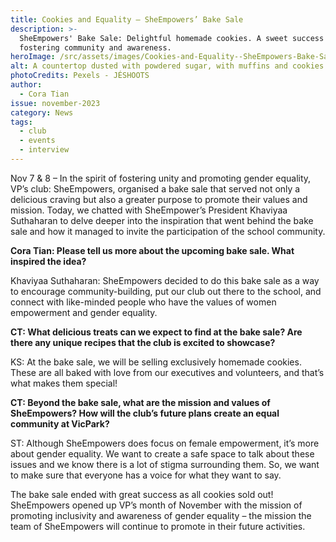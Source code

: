 ```yaml
---
title: Cookies and Equality – SheEmpowers’ Bake Sale
description: >-
  SheEmpowers' Bake Sale: Delightful homemade cookies. A sweet success in
  fostering community and awareness.
heroImage: /src/assets/images/Cookies-and-Equality--SheEmpowers-Bake-Sale/heroImage.jpg
alt: A countertop dusted with powdered sugar, with muffins and cookies
photoCredits: Pexels - JÉSHOOTS
author:
  - Cora Tian
issue: november-2023
category: News
tags:
  - club
  - events
  - interview
---
```


Nov 7 & 8 – In the spirit of fostering unity and promoting gender equality, VP’s club: SheEmpowers, organised a bake sale that served not only a delicious craving but also a greater purpose to promote their values and mission. Today, we chatted with SheEmpower’s President Khaviyaa Suthaharan to delve deeper into the inspiration that went behind the bake sale and how it managed to invite the participation of the school community.

**Cora Tian: Please tell us more about the upcoming bake sale. What inspired the idea?**

Khaviyaa Suthaharan: SheEmpowers decided to do this bake sale as a way to encourage community-building, put our club out there to the school, and connect with like-minded people who have the values of women empowerment and gender equality.

**CT: What delicious treats can we expect to find at the bake sale? Are there any unique recipes that the club is excited to showcase?**

KS: At the bake sale, we will be selling exclusively homemade cookies. These are all baked with love from our executives and volunteers, and that’s what makes them special!

**CT: Beyond the bake sale, what are the mission and values of SheEmpowers? How will the club’s future plans create an equal community at VicPark?**

ST: Although SheEmpowers does focus on female empowerment, it’s more about gender equality. We want to create a safe space to talk about these issues and we know there is a lot of stigma surrounding them. So, we want to make sure that everyone has a voice for what they want to say.

The bake sale ended with great success as all cookies sold out! SheEmpowers opened up VP’s month of November with the mission of promoting inclusivity and awareness of gender equality – the mission the team of SheEmpowers will continue to promote in their future activities.
